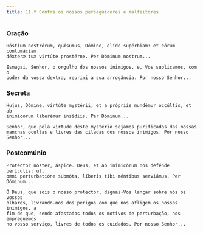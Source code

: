 ```yaml
---
title: 11.ª Contra os nossos perseguidores e malfeitores
---
```


### Oração

<div class="side-by-side not-content">

    Hóstium nostrórum, quǽsumus, Dómine, elíde supérbiam: et eórum contumáciam
    déxteræ tuæ virtúte prostérne. Per Dóminum nostrum...

    Esmagai, Senhor, o orgulho dos nossos inimigos, e, Vos suplicamos, com o
    poder da vossa dextra, reprimi a sua arrogância. Por nosso Senhor...

</div>

### Secreta

<div class="side-by-side not-content">

    Hujus, Dómine, virtúte mystérii, et a própriis mundémur occúltis, et ab
    inimicórum liberémur insídiis. Per Dóminum...

    Senhor, que pela virtude deste mystério sejamos purificados das nossas
    manchas ocultas e livres das ciladas dos nossos inimigos. Por nosso
    Senhor...

</div>

### Postcomúnio

<div class="side-by-side not-content">

    Protéctor noster, áspice. Deus, et ab inimicórum nos defénde perículis: ut,
    omni perturbatióne submóta, líberis tibi méntibus serviámus. Per Dóminum...

    Ó Deus, que sois o nosso protector, dignai-Vos lançar sobre nós os vossos
    olhares, livrando-nos dos perigos com que nos afligem os nossos inimigos, a
    fim de que, sendo afastados todos os motivos de perturbação, nos empreguemos
    no vosso serviço, livres de todos os cuidados. Por nosso Senhor...

</div>
